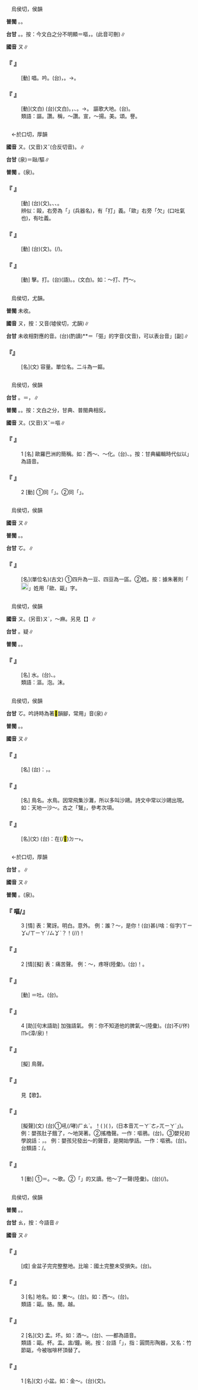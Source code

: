 
=={{ruby|謳|ㄡ}}==

　烏侯切，侯韻

'''普閩''' {{ruby|(文)|ㆦ}}。{{ruby|(白)|ㄠ}}。

'''台甘''' {{ruby|(文)|ㄠ}}。{{ruby|(語)|ㆦ}}。按：今文白之分不明顯{{ruby|。|ㆦˋ}}＝嘔，{{ruby|嘔|ㆦˋ}}{{ruby|吐|ㄊㆦˋ}}。(此音可刪)∥

'''國音''' <rt>ㄡ</rt>∥

    

==='''『 {{ruby|謳|ㄡ}}』'''===
: [動] 唱。吟。(台){{ruby|唱|ㄑㄧㆧ˪/ㄑㄧㆫ˪}}{{ruby|歌|ㄍㄨㄚ}}，{{ruby|長|ㄉㄧㆲˊ}}{{ruby|吟|ㆣㄧㆬˊ}}。→{{ruby|齊|ㄗㄨㆤˊ/ㄗㆤˊ}}{{ruby|聲|ㄒㄧㆩ}}{{ruby|唱|ㄑㄧㆧ˪/ㄑㄧㆫ˪}}{{ruby|歌|ㄍㄨㄚ}}。
    

==='''『 {{ruby|謳|ㄡ}}{{ruby|歌|ㄍㄜ}}』'''===
: [動](文白) (台){{ruby|謳|ㄠ}}{{ruby|歌|ㄍㄜ}}(文白)。{{ruby|歌|ㄍㄜ}}{{ruby|功|ㄍㆲ}}{{ruby|頌|ㄒㄧㆲ˫}}{{ruby|德|ㄉㄧㆤㆶ}}，{{ruby|贊|ㄗㄢ˪}}{{ruby|美|ㆠㄧˋ}}{{ruby|人|ㄌㄤˊ}}{{ruby|丌|ㆤ}}{{ruby|功|ㄍㆲ}}{{ruby|勞|ㄌㄜˊ}}、{{ruby|德|ㄉㄧㆤㆶ}}{{ruby|行|ㄏㄧㄥ˫}}。→{{ruby|齊|ㄗㄨㆤˊ/ㄗㆤˊ}}{{ruby|聲|ㄒㄧㆩ}}{{ruby|呵|ㄜ}}{{ruby|咾|ㄌㄜˋ}}。 謳歌大地。(台){{ruby|是|ㄒㄧ˫}}{{ruby|講|ㄍㆲˋ}}{{ruby|→|ㄍㆲ}}{{ruby|讚|ㄗㄢ˪}}{{ruby|美|ㆠㄧˋ}}{{ruby|自|ㄗㄨ˫}}{{ruby|然|ㆢㄧㄢˊ/ㄌㄧㄢˊ}}{{ruby|丌|ㆤ}}{{ruby|美|ㄙㄨㄧˋ}}。
:類語：謳。讚。稱，～讚。宣，～揚。美。頌。譽。
:
    

=={{ruby|毆|ㄡ}}==

　←於口切，厚韻

'''國音''' <rt>ㄡ</rt>。(又音)<rt>ㄡˇ</rt>(合反切音)。{{ruby|(台)|ㆦˋ/ㄧㄜˋ}}∥

'''台甘''' {{ruby|(文)|ㆦˋ}}{{ruby|(語)|ㄠˋ}}{{ruby|。|ㄧㄜˋ}}(泉){{ruby|。|ㄎㄨ}}＝敺/驅∥

'''普閩''' {{ruby|(文)|ㆦˋ}}。{{ruby|(白)|ㄠˋ/ㄧㄜˋ}}(泉)。

    

==='''『 {{ruby|鬥|ㄉㄡˋ}}{{ruby|毆|ㄡ}}』'''===
: [動] (台){{ruby|鬥|ㄉㆦ˪}}{{ruby|毆|ㆦˋ}}(文)。{{ruby|相|ㄒㄧㄜ/ㄙㆩ}}{{ruby|扑|ㄆㄚㆷ}}、{{ruby|相|ㄒㄧㄜ/ㄙㆩ}}{{ruby|掙|ㄐㄧㄥ}}、{{ruby|相|ㄒㄧㄜ/ㄙㆩ}}{{ruby|擲|ㄉㄧㄥ˪}}。
:辨似：毆，右旁為「{{ruby|殳|ㄕㄨ}}」(兵器名)，有「打」義。「歐」右旁「欠」(口吐氣也)，有吐義。
:
    

==='''『 {{ruby|毆|ㄡ}}{{ruby|打|ㄉㄚˇ}}』'''===
: [動] (台){{ruby|毆|ㆦˋ}}{{ruby|打|ㄉㆩˋ}}(文)。{{ruby|用|ㄧㄥ˫/ㄧㆲ˫}}{{ruby|拳|ㄍㄨㄣˊ}}{{ruby|頭|ㄊㄠ˫}}{{ruby|母|ㆠㄜˋ/ㆠㄨˋ}}{{ruby|掙|ㄐㄧㄥ}}(/{{ruby|擲|ㄉㄧㄥ˪}})。
    

==='''『 {{ruby|毆|ㄡ}}』'''===
: [動] 擊。打。(台){{ruby|毆|ㄧㄜˋ/ㆦˋ}}(語)。{{ruby|扑|ㄆㄚㆷ}}。{{ruby|打|ㄉㆩˋ}}(文白)。如：～打、鬥～。
    

=={{ruby|鏂|ㄡ}}==

　烏侯切，尤韻。

'''普閩''' 未收。

'''國音''' <rt>ㄡ</rt>，按：又音(墟侯切，尤韻)∥

'''台甘''' 未收相對應的音。(台)(酌讀){{ruby|<mark>&#xffbc4;</mark>|ㄎㄠ}}*{{ruby|。|ㄎㆦ}}*＝「彄」的字音(文音)，可以表台音{{ruby|「|ㄎㄠ}}」[副]∥

    

==='''『{{ruby|鏂|ㄡ}}』'''===
: [名](文) 容量。單位名。二斗為一鏂。
    

=={{ruby|歐|ㄡ}}==

　烏侯切，侯韻

'''台甘''' {{ruby|(文)|ㄠ}}。{{ruby|(語)|ㆦ}}{{ruby|。|ㆦˋ}}＝{{ruby|嘔|ㆦˋ}}，{{ruby|嘔|ㆦˋ}}{{ruby|吐|ㄊㆦˋ}}∥

'''普閩''' {{ruby|(文)|ㆦ}}。{{ruby|(白)|ㄠ}}。按：文白之分，甘典、普閩典相反。

'''國音''' <rt>ㄡ</rt>。(又音)<rt>ㄡˇ</rt>＝嘔∥

    

==='''『 {{ruby|歐|ㄡ}}』'''===
:1  [名] 歐羅巴洲的簡稱。如：西～、～化。(台){{ruby|歐|ㄠ}}{{ruby|羅|ㄌㄜˊ}}{{ruby|巴|ㄅㄚ}}、{{ruby|歐|ㄠ}}{{ruby|洲|ㄐㄧㄨ}}。按：甘典編輯時代似以{{ruby|「|ㆦ}}」為語音。
    

==='''『 {{ruby|歐|ㄡ}}』'''===
:2  [動] ①同「{{ruby|嘔|ㄡˇ}}」{{ruby|→|ㄡ}}。②同「{{ruby|毆|ㄡˇ}}」。
    

=={{ruby|區|ㄡ}}==

　烏侯切，侯韻

'''國音''' <rt>ㄡ</rt>∥

'''普閩''' {{ruby|(文)|ㆦ}}。{{ruby|(白)|ㄠ}}{{ruby|。|ㄎㄨ}}。

'''台甘''' <rt>ㆦ</rt>。{{ruby| |ㄎㄨ}}∥

    

==='''『 {{ruby|區|ㄡ}}』'''===
: [名](單位名)(古文) ①四升為一豆、四豆為一區。②姓。按：據朱著則「[[File:fa6a.png|20px]]」姓用「歐、甌」字。
    

=={{ruby|漚|ㄡ}}==

　烏侯切，侯韻

'''國音''' <rt>ㄡ</rt>。(另音)<rt>ㄡˋ</rt>，～麻。另見【{{ruby|漚|ㄡˋ}}】∥

'''台甘''' {{ruby|(文)|ㆦ}}{{ruby|，|ㄠ/ㆦˋ}}。疑{{ruby|：|ㆦ˪}}{{ruby|→|ㄠ˪}}{{ruby|→|ㄠ}}∥

'''普閩''' {{ruby|(文)|ㆦ}}。{{ruby|(白)|ㄠ}}。

    

==='''『 {{ruby|浮|ㄈㄨˊ}}{{ruby|漚|ㄡ}}』'''===
: [名] 水{{ruby|泡|ㄆㄠˋ}}。(台){{ruby|水|ㄗㄨㄧˋ}}{{ruby|泡|ㄆㆦㆶ}}{{ruby|仔|ㄚ}}、{{ruby|水|ㄗㄨㄧˋ}}{{ruby|泡|ㄆㄜㆷ ͘}}。
:類語：漚。泡。沫。
:
    

=={{ruby|鷗|ㄡ}}==

　烏侯切，侯韻

'''台甘''' <rt>ㆦ</rt>。吟詩時為著<mark>&#xffa4c;</mark>韻腳，常用{{ruby|「|ㄧㄜ}}」音(泉)∥

'''普閩''' {{ruby|(文)|ㆦ}}。{{ruby|(白)|ㄠ}}。

'''國音''' <rt>ㄡ</rt>∥

    

==='''『 {{ruby|鷗|ㄡ}}{{ruby|盟|ㄇㄥˊ}}』'''===
: [名] (台){{ruby|比|ㄅㄧˋ}}{{ruby|喻|ㆡㄨ˫/ㄌㄨ˫}}：{{ruby|隱|ㄨㄣˋ}}{{ruby|居|ㄍㄧ/ㄍㄨ}}{{ruby|丌|ㆤ}}{{ruby|人|ㄌㄤˊ}}{{ruby|常|ㄒㄧㆲˊ}}{{ruby|愛|ㄞ˪}}{{ruby|滯|ㄉㄨㄚ˪}}{{ruby|鄉|ㄏㄧㆲ}}{{ruby|村|ㄘㄨㄢ}}{{ruby|湖|ㆦˊ}}{{ruby|邊|ㄅㆪ}}，{{ruby|若|ㄋㄚˋ}}{{ruby|親|ㄑㄧㄣ}}{{ruby|像|ㄑㄧㆧ˫/ㄑㄧㆫ˫}}{{ruby|含|ㄏㆰ}}{{ruby|鷗|ㆦ}}{{ruby|鳥|ㄋㄧㄠˋ}}{{ruby|相|ㄒㄧㄜ/ㄙㆩ}}{{ruby|約|ㄧㆦㆶ}}{{ruby|聚|ㄗㄨ˫}}{{ruby|集|ㄐㄧㆴ ͘}}{{ruby|水|ㄗㄨㄧˋ}}{{ruby|邊|ㄅㆪ}}。
    

==='''『 {{ruby|鷗|ㄡ}}』'''===
: [名] 鳥名。水鳥。因常飛集沙灘，所以多叫沙鷗。詩文中常以沙鷗出現。如：天地一沙～。古之「鷖」，參考次項。
    

==='''『 {{ruby|鷗|ㄡ}}{{ruby|波|ㄆㄛ}}』'''===
: [名](文) (台){{ruby|譬|ㄆㄧ˪}}{{ruby|喻|ㆡㄨ˫/ㄌㄨ˫}}：{{ruby|隱|ㄨㄣˋ}}{{ruby|居|ㄍㄧ/ㄍㄨ}}{{ruby|丌|ㆤ}}{{ruby|人|ㄌㄤˊ}}{{ruby|離|ㄌㄧ˫}}{{ruby|開|ㄎㄨㄧ}}{{ruby|俗|ㄒㄧㆦㆶ ͘}}{{ruby|事|ㄙㄨ˫}}{{ruby|親|ㄑㄧㄣ}}{{ruby|像|ㄑㄧㆧ˫/ㄑㄧㆫ˫}}{{ruby|海|ㄏㄞˋ}}{{ruby|鷗|ㆦ}}在(/<mark>&#xf9853;</mark>)<rt>ㄉㄧ˫</rt>{{ruby|水|ㄗㄨㄧˋ}}{{ruby|波|ㄆㄜ}}{{ruby|間|ㄍㄢ}}{{ruby|浮|ㄆㄨˊ}}{{ruby|游|ㄧㄨˊ}}{{ruby|家|ㄍㄚ}}{{ruby|己|ㄉㄧ˫/ㄍㄧ˫}}{{ruby|心|ㄒㄧㆬ}}{{ruby|適|ㄒㄧㆤㆶ}}{{ruby|丌|ㆤ}}{{ruby|款|ㄎㄨㄢˋ}}。
    

=={{ruby|嘔|ㄡ}}==

　←於口切，厚韻

'''台甘''' {{ruby|(文)|ㆦˋ}}。{{ruby|(語)|ㄠˋ}}∥

'''國音''' <rt>ㄡ</rt>∥

'''普閩''' {{ruby|(文)|ㆦˋ}}。{{ruby|(白)|ㄠˋ}}{{ruby|。|ㄧㄜˋ}}(泉)。

    

==='''『 嘔/{{ruby|慪|ㄡ}}』'''===
:3  [情] 表：驚訝。明白。意外。 例：誰？～，是你！(台)甚(/啥：俗字)<rt>ㄒㄧㆩ˪/ㄒㄧㄚˋ/ㄙㆩˋ</rt>{{ruby|人|ㄌㄤˊ}}？{{ruby|哦|ㆦˊ}}！{{ruby|著|ㄉㄧㄜㆷ}}(/{{ruby|都|ㄉㄜ˫}}/{{ruby|就|ㄐㄧㄨ˫}}){{ruby|是|ㄒㄧ˫}}{{ruby|汝|ㄌㄧˋ}}{{ruby|喔|·ㆦ}}！
    

==='''『 {{ruby|嘔|ㄡ}}』'''===
:2  [情][擬] 表：痛苦聲。 例：～，疼呀(陸彙)。(台){{ruby|唉|ㄞˊ}}{{ruby|喲|·ㄧㄜ}}！{{ruby|我|ㆣㄨㄚˋ}}{{ruby|痛|ㄊㄧㆩ˪}}{{ruby|喔|·ㆦ}}。
    

==='''『 {{ruby|嘔|ㄡ}}{{ruby|吐|ㄊㄨˋ}}』'''===
: [動] ＝{{ruby|嘔|ㄡˇ}}吐。(台){{ruby|嘔|ㄠˋ}}{{ruby|吐|ㄊㆦ˪}}。
    

==='''『 {{ruby|嘔|ㄡ}}』'''===
:4  [助][句末語助] 加強語氣。 例：你不知道他的脾氣～(陸彙)。(台){{ruby|汝|ㄌㄧˋ}}不(/伓)<rt>ㆬ˫</rt>{{ruby|知|ㄗㄞ}}{{ruby|伊|ㄧ}}{{ruby|丌|ㆤ}}{{ruby|性|ㄒㄧㄥ˪}}{{ruby|地|ㄉㄨㆤ˫/ㄉㆤ˪}}(漳/泉){{ruby|喔|ㆦ˪}}{{ruby|/|·ㆦ}}！
    

==='''『 {{ruby|嘔|ㄡ}}{{ruby|唲|ㄦˇ/ㄜˊ}}』'''===
: [擬] 鳥聲。
    

==='''『 {{ruby|嘔|ㄡ}}{{ruby|歌|ㄍㄜ}}』'''===
:  見【{{ruby|謳|ㄡ}}歌】。
    

==='''『 {{ruby|嘔|ㄡ}}{{ruby|啞|ㄧㄚ}}』'''===
: [擬聲](文) (台)①{{ruby|嬰|ㆪ}}{{ruby|仔|·ㆩˋ}}吼(/哮)<rt>ㄏㄠˋ</rt>{{ruby|丌|ㆤ}}{{ruby|聲|ㄒㄧㆩ}}。{{ruby|呱|ㄨㆩˋ}}{{ruby|呱|ㄨㆩˋ}}！{{ruby|( )|ㄎㆲ˫}}{{ruby|( )|ㄎㆩˊ}}( ){{ruby|·|ㄚ}}{{ruby|( )|ㄎㆲ˫}}{{ruby|( )|ㄎㆩˊ}}( ){{ruby|·|ㄚ}}，(日本音{{ruby|「|ㄜㆷ}}<rt>ㄫㄧㄚˊ</rt><rt>ㄜㆷ</rt><rt>ㄫㄧㄚˊ</rt>」)。 例：嬰孩肚子餓了，～地哭著。②搖櫓聲。一作：嘔鴉。(台){{ruby|咿|ㆪ˫}}{{ruby|<mark>&#xf9dce;</mark>|ㄨㄞㆷ ͘}}{{ruby|咿|ㆪ˫}}{{ruby|<mark>&#xf9dce;</mark>|ㄨㄞㆷ ͘}}。③嬰兒初學說話：{{ruby|阿|ㄚˊ}}{{ruby|啊|·ㄚ}}，{{ruby|阿|ㄚˊ}}{{ruby|啊|·ㄚ}}。 例：嬰孩兒發出～的聲音，是開始學話。一作：嘔鴉。(台){{ruby|咿|ㆪ˫}}{{ruby|<mark>&#xf9dce;</mark>|ㄨㄞㆷ ͘}}{{ruby|咿|ㆪ˫}}{{ruby|<mark>&#xf9dce;</mark>|ㄨㄞㆷ ͘}}。
:台類語：{{ruby|咿|ㄧ}}{{ruby|咿|ㄧ}}{{ruby|啊|ㄚ}}{{ruby|啊|ㄚ}}/{{ruby|咿|ㄧ}}{{ruby|咿|ㄧ}}{{ruby|喔|ㄜ}}{{ruby|喔|ㄜ}}。
:
    

==='''『 {{ruby|嘔|ㄡ}}』'''===
:1  [動] ①＝{{ruby|謳|ㄡ}}。～歌。②「{{ruby|嘔|ㄡˇ}}」的又讀。他～了一聲(陸彙)。(台){{ruby|伊|ㄧ}}{{ruby|講|ㄍㆲˋ}}{{ruby|→|ㄍㆲ}}(/{{ruby|喝|ㄏㄚㆵ/ㄏㄨㄚㆷ}}){{ruby|一|ㄐㄧㆵ ͘}}{{ruby|聲|ㄒㄧㆩ}}{{ruby|哦|·ㆦˊ}}{{ruby|/|·ㆦ}}。
    

=={{ruby|甌|ㄡ}}==

　烏侯切，侯韻

'''普閩''' {{ruby|(文)|ㆦ}}。{{ruby|(白)|ㄠ}}。

'''台甘''' <rt>ㄠ</rt>，按：今語音∥

'''國音''' <rt>ㄡ</rt>∥

    

==='''『 {{ruby|金|ㄐㄧㄣ}}{{ruby|甌|ㄡ}}{{ruby|無|ㄨˊ}}{{ruby|缺|ㄑㄩㄝ}}』'''===
: [成] 金盆子完完整整地。比喻：國土完整未受損失。(台){{ruby|金|ㄍㄧㆬ}}{{ruby|甌|ㄠ}}{{ruby|無|ㆠㄨˊ}}{{ruby|缺|ㄎㄨㄚㆵ}}。
    

==='''『 {{ruby|甌|ㄡ}}』'''===
:3  [名] 地名。如：東～。(台){{ruby|舊|ㄍㄨ˫}}{{ruby|溫|ㄨㄣ}}{{ruby|州|ㄐㄧㄨ}}{{ruby|府|ㄏㄨˋ}}{{ruby|一|ㄧㆵ}}{{ruby|帶|ㄉㄞ˪}}。如：西～。(台){{ruby|廣|ㄍㆭˋ}}{{ruby|西|ㄙㆤ}}{{ruby|省|ㄒㄧㄥˋ}}{{ruby|貴|ㄍㄨㄧ˪}}{{ruby|縣|ㄍㄨㄢ˫}}{{ruby|丌|ㆤ}}{{ruby|別|ㄅㄧㄚㆵ ͘}}{{ruby|稱|ㄑㄧㄥ}}。
:類語：甌。貉。閩。越。
:
    

==='''『 {{ruby|甌|ㄡ}}』'''===
:2  [名](文) 盂。坏。如：酒～。(台){{ruby|酒|ㄐㄧㄨ}}{{ruby|甌|ㄠ}}、{{ruby|酒|ㄐㄧㄨ˪}}{{ruby|杯|ㄅㄨㆤ}}──都為語音。
:類語：甌。杯。盂。盅/鐘。碗。按：台語「{{ruby|茶|ㄉㆤˊ}}{{ruby|甌|ㄠ}}」，指：圓筒形陶器，又名：竹節甌，今被咖啡杯頂替了。
:
    

==='''『 {{ruby|甌|ㄡ}}』'''===
:1  [名](文) 小盆。如：金～。(台){{ruby|金|ㄍㄧㆬ}}{{ruby|甌|ㄠ}}(文)。
    
